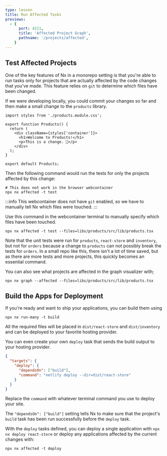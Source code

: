 ```yaml
---
type: lesson
title: Run Affected Tasks
previews:
  - {
      port: 4211,
      title: 'Affected Project Graph',
      pathname: '/projects/affected',
    }
---
```


## Test Affected Projects


<VideoLink link="https://youtu.be/gc4N7kxiA50?t=614"></VideoLink>

One of the key features of Nx in a monorepo setting is that you're able to run tasks only for projects that are actually affected by the code changes that you've made. This feature relies on `git` to determine which files have been changed.

If we were developing locally, you could commit your changes so far and then make a small change to the `products` library.

```tsx title="libs/products/src/lib/products.tsx"
import styles from './products.module.css';

export function Products() {
  return (
    <div className={styles['container']}>
      <h1>Welcome to Products!</h1>
      <p>This is a change. 👋</p>
    </div>
  );
}

export default Products;
```

Then the following command would run the tests for only the projects affected by this change:

```shell
# This does not work in the browser webcontainer
npx nx affected -t test
```

:::info
This webcontainer does not have `git` enabled, so we have to manually tell Nx which files were touched.
:::

Use this command in the webcontainer terminal to manually specify which files have been touched.

```shell
npx nx affected -t test --files=libs/products/src/lib/products.tsx
```

Note that the unit tests were run for `products`, `react-store` and `inventory`, but not for `orders` because a change to `products` can not possibly break the tests for `orders`. In a small repo like this, there isn't a lot of time saved, but as there are more tests and more projects, this quickly becomes an essential command.

You can also see what projects are affected in the graph visualizer with;

```shell
npx nx graph --affected --files=libs/products/src/lib/products.tsx
```

## Build the Apps for Deployment

<VideoLink link="https://youtu.be/gc4N7kxiA50?t=713"></VideoLink>

If you're ready and want to ship your applications, you can build them using

```shell
npx nx run-many -t build
```

All the required files will be placed in `dist/react-store` and `dist/inventory` and can be deployed to your favorite hosting provider.

You can even create your own `deploy` task that sends the build output to your hosting provider.

```json title="/apps/react-store/project.json"
{
  "targets": {
    "deploy": {
      "dependsOn": ["build"],
      "command": "netlify deploy --dir=dist/react-store"
    }
  }
}
```

Replace the `command` with whatever terminal command you use to deploy your site.

The `"dependsOn": ["build"]` setting tells Nx to make sure that the project's `build` task has been run successfully before the `deploy` task.

With the `deploy` tasks defined, you can deploy a single application with `npx nx deploy react-store` or deploy any applications affected by the current changes with:

```shell
npx nx affected -t deploy
```
